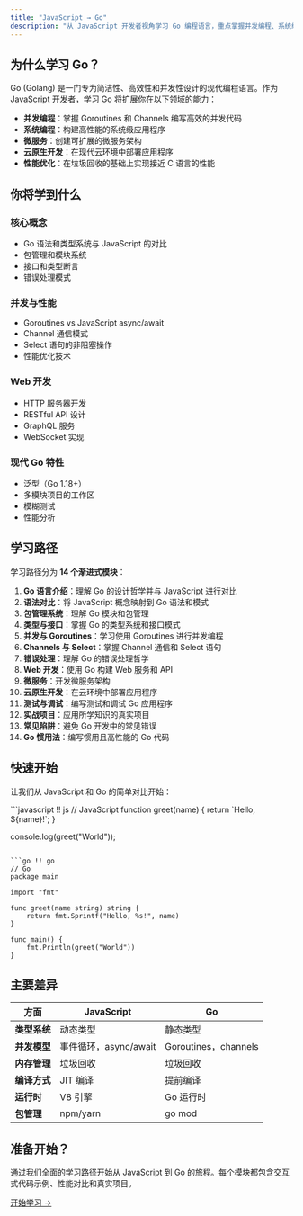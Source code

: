 ```yaml
---
title: "JavaScript → Go"
description: "从 JavaScript 开发者视角学习 Go 编程语言，重点掌握并发编程、系统编程和云原生开发"
---
```

## 为什么学习 Go？

Go (Golang) 是一门专为简洁性、高效性和并发性设计的现代编程语言。作为 JavaScript 开发者，学习 Go 将扩展你在以下领域的能力：

- **并发编程**：掌握 Goroutines 和 Channels 编写高效的并发代码
- **系统编程**：构建高性能的系统级应用程序
- **微服务**：创建可扩展的微服务架构
- **云原生开发**：在现代云环境中部署应用程序
- **性能优化**：在垃圾回收的基础上实现接近 C 语言的性能

## 你将学到什么

### 核心概念
- Go 语法和类型系统与 JavaScript 的对比
- 包管理和模块系统
- 接口和类型断言
- 错误处理模式

### 并发与性能
- Goroutines vs JavaScript async/await
- Channel 通信模式
- Select 语句的非阻塞操作
- 性能优化技术

### Web 开发
- HTTP 服务器开发
- RESTful API 设计
- GraphQL 服务
- WebSocket 实现

### 现代 Go 特性
- 泛型（Go 1.18+）
- 多模块项目的工作区
- 模糊测试
- 性能分析

## 学习路径

学习路径分为 **14 个渐进式模块**：

1. **Go 语言介绍**：理解 Go 的设计哲学并与 JavaScript 进行对比
2. **语法对比**：将 JavaScript 概念映射到 Go 语法和模式
3. **包管理系统**：理解 Go 模块和包管理
4. **类型与接口**：掌握 Go 的类型系统和接口模式
5. **并发与 Goroutines**：学习使用 Goroutines 进行并发编程
6. **Channels 与 Select**：掌握 Channel 通信和 Select 语句
7. **错误处理**：理解 Go 的错误处理哲学
8. **Web 开发**：使用 Go 构建 Web 服务和 API
9. **微服务**：开发微服务架构
10. **云原生开发**：在云环境中部署应用程序
11. **测试与调试**：编写测试和调试 Go 应用程序
12. **实战项目**：应用所学知识的真实项目
13. **常见陷阱**：避免 Go 开发中的常见错误
14. **Go 惯用法**：编写惯用且高性能的 Go 代码

## 快速开始

让我们从 JavaScript 和 Go 的简单对比开始：

<UniversalEditor title="Hello World 对比" compare={true}>
```javascript !! js
// JavaScript
function greet(name) {
    return `Hello, ${name}!`;
}

console.log(greet("World"));
```

```go !! go
// Go
package main

import "fmt"

func greet(name string) string {
    return fmt.Sprintf("Hello, %s!", name)
}

func main() {
    fmt.Println(greet("World"))
}
```
</UniversalEditor>

## 主要差异

| 方面 | JavaScript | Go |
|------|------------|----|
| **类型系统** | 动态类型 | 静态类型 |
| **并发模型** | 事件循环，async/await | Goroutines，channels |
| **内存管理** | 垃圾回收 | 垃圾回收 |
| **编译方式** | JIT 编译 | 提前编译 |
| **运行时** | V8 引擎 | Go 运行时 |
| **包管理** | npm/yarn | go mod |

## 准备开始？

通过我们全面的学习路径开始从 JavaScript 到 Go 的旅程。每个模块都包含交互式代码示例、性能对比和真实项目。

[开始学习 →](./js2go/module-00-go-introduction) 